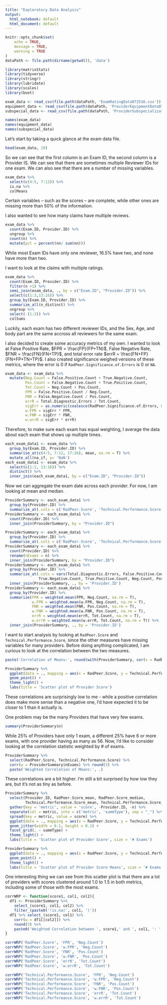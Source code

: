 ```yaml
---
title: "Exploratory Data Analysis"
output:
  html_notebook: default
  html_document: default
---
```


```r
knitr::opts_chunk$set(
	echo = TRUE,
	message = TRUE,
	warning = TRUE
)
dataPath <- file.path(dirname(getwd()), 'data')
```

```r
library(matrixStats)
library(tidyverse)
library(stringr)
library(lubridate)
library(scales)
library(boot)
```

```r
exam_data <- read_csv(file.path(dataPath, 'ExamRatingData072516.csv'))
equipment_data <- read_csv(file.path(dataPath, 'ProviderEquipmentData072516.csv'))
subspecial_data <- read_csv(file.path(dataPath, 'ProviderSubspecializationData072516.csv'))
```

```r
names(exam_data)
names(equipment_data)
names(subspecial_data)
```

Let's start by taking a quick glance at the exam data file.

```r
head(exam_data, 10)
```

So we can see that the first column is an Exam ID, the second column is a Provider IS.  We can see that there are sometimes multiple Reviewer IDs for one exam.  We can also see that there are a number of missing variables.

```r
exam_data %>%
  select(c(4:5, 7:12)) %>%
  is.na %>%
  colMeans
```

Certain variables -- such as the scores -- are complete, while other ones are missing more than 50% of the information. 

I also wanted to see how many claims have multiple reviews.

```r
exam_data %>%
  count(Exam.ID, Provider.ID) %>%
  ungroup %>%
  count(n) %>%
  mutate(pct = percent(nn/ sum(nn)))
```

While most Exam IDs have only one reviewer, 16.5% have two, and none have more than two.

I want to look at the claims with multiple ratings.

```r
exam_data %>%
  count(Exam.ID, Provider.ID) %>%
  filter(n >1) %>%
  semi_join(exam_data, ., by = c("Exam.ID", "Provider.ID")) %>%
  select(c(1:3,13:16)) %>%
  group_by(Exam.ID, Provider.ID) %>%
  summarize_all(n_distinct) %>%
  ungroup %>%
  select(-(1:2)) %>%
  colSums
```

Luckily, each exam has two different reviewer IDs, and the Sex, Age, and body part are the same accross all reviewers for the same exam.

I also decided to create some accuracy metrics of my own.  I wanted to look at False Positive Rate, $FPR = \frac{FP}{FP+TN}$, False Negative Rate, $FNR = \frac{FN}{FN+TP}$, and total error rate $errR = \frac{FN+FP}{FN+FP+TN+TP}$.  I also created significance weighed versions of these metrics, where the error is 0 if `RadPeer.Significance.of.Errors` is 0 or `NA`.

```r
exam_data <- exam_data %>%
  mutate(Neg.Count = False.Positive.Count + True.Negative.Count,
         Pos.Count = False.Negative.Count + True.Positive.Count, 
         Tot.Count = Neg.Count + Pos.Count,
         FPR = False.Positive.Count / Neg.Count,
         FNR = False.Negative.Count / Pos.Count,
         errR = Total.Diagnostic.Errors / Tot.Count,
         sigErr = as.numeric(coalesce(RadPeer.Significance.of.Errors, 0L)),
         w.FPR = sigErr * FPR,
         w.FNR = sigErr * FNR,
         w.errR = sigErr * errR)
```


Therefore, to make sure each exam has equal weighting, I average the data about each exam that shows up multiple times. 

```r
each_exam_data1 <- exam_data %>%
  group_by(Exam.ID, Provider.ID) %>%
  summarise_at(c(4:5, 7:12, 17:26), mean, na.rm = T) %>%
  mutate_all(na_if, y= 'NaN')
each_exam_data1 <- exam_data %>%
  select(c(1:2, 13:16)) %>%
  distinct() %>%
  inner_join(each_exam_data1, by = c("Exam.ID", "Provider.ID"))
```

Now we can aggregate the exam date across each provider. For now, I am looking at mean and median.

```r
ProviderSummary <- each_exam_data1 %>% 
  group_by(Provider.ID) %>%
  summarize_at(.cols = c('RadPeer.Score', 'Technical.Performance.Score'), .funs = c('mean', 'median'), na.rm = T)
ProviderSummary <- each_exam_data1 %>%
  count(Provider.ID) %>%
  inner_join(ProviderSummary, by = "Provider.ID")
```

```r
ProviderSummary <- each_exam_data1 %>% 
  group_by(Provider.ID) %>%
  summarize_at(.cols = c('RadPeer.Score', 'Technical.Performance.Score'), .funs = c('mean'), na.rm = T)
ProviderSummary <- each_exam_data1 %>%
  count(Provider.ID) %>%
  rename(nExams = n) %>%
  inner_join(ProviderSummary, by = "Provider.ID")
ProviderSummary <- each_exam_data1 %>% 
  group_by(Provider.ID) %>%
  summarize_at(.cols = vars(Total.Diagnostic.Errors, False.Positive.Count, False.Negative.Count,
               True.Negative.Count, True.Positive.Count, Neg.Count, Pos.Count, Tot.Count), sum, na.rm = T) %>%
  inner_join(ProviderSummary, ., by = 'Provider.ID')
ProviderSummary <- each_exam_data1 %>% 
  group_by(Provider.ID) %>%
  summarize(FPR = weighted.mean(FPR, Neg.Count, na.rm = T),
            w.FPR = weighted.mean(w.FPR, Neg.Count, na.rm = T),
            FNR = weighted.mean(FNR, Pos.Count, na.rm = T),
            w.FNR = weighted.mean(w.FNR, Pos.Count, na.rm = T),
            errR = weighted.mean(errR, Tot.Count, na.rm = T),
            w.errR = weighted.mean(w.errR, Tot.Count, na.rm = T)) %>%
  inner_join(ProviderSummary, ., by = 'Provider.ID')
```

I want to start analysis by looking at `RadPeer.Score` and `Technical.Performance.Score`, since the other measures have missing variables for many providers.  Before doing anything complicated, I am curious to look at the correlation between the two measures.

```r
paste('Correlation of Means:', round(with(ProviderSummary, cor(x = RadPeer.Score, y = Technical.Performance.Score)), 3))
```

```r
ProviderSummary %>% 
  ggplot(data = ., mapping = aes(x = RadPeer.Score, y = Technical.Performance.Score)) +
  geom_point() +
  theme_light() +
  labs(title = 'Scatter plot of Provider Score')
```

These correlations are surprisingly low to me - while a positive correlation does make more sense than a negative one, I'd have expected it to be closer to 1 than it actually is.

One problem may be the many Providers that have very few exams.

```r
summary(ProviderSummary$n)
```

While 25% of Providers have only 1 exam, a different 25% have 6 or more exams, with one provider having as many as 56.  Now, I'd like to consider looking at the correlation statistic weighted by # of exams.

```r
ProviderSummary %>% 
  select(RadPeer.Score, Technical.Performance.Score) %>% 
  corr(w = ProviderSummary$nExams) %>% round(3) %>%
  paste('Weighted Correlation of Means:', .)
```

These correlations are a bit higher.  I'm still a bit surprised by how low they are, but it's not as tiny as before.

```r
ProviderSummary %>% 
  select(Provider.ID, RadPeer.Score_mean, RadPeer.Score_median, 
         Technical.Performance.Score_mean, Technical.Performance.Score_median, n) %>% 
  gather(key = 'metric', value = 'score', -Provider.ID, -n) %>% 
  separate(col = metric, into = c('metric', 'summType'), sep = "_") %>% 
  spread(key = metric, value = score) %>%
  ggplot(data = ., mapping = aes(x = RadPeer.Score, y = Technical.Performance.Score, size = n)) +
  geom_jitter(width = 0.1, height = 0.1) +
  facet_grid(. ~ summType) +
  theme_light() +
  labs(title = 'Scatter plot of Provider Score', size = '# Exams')
```

```r
ProviderSummary %>% 
  ggplot(data = ., mapping = aes(x = RadPeer.Score, y = Technical.Performance.Score, size = nExams)) +
  geom_point() +
  theme_light() +
  labs(title = 'Scatter plot of Provider Score Means', size = '# Exams')
```

One interesting thing we can see from this scatter plot is that there are a lot of providers with scores clustered around 1.0 to 1.5 in both metrics, including some of those with the most exams.


```r
corrWRP <- function(score1, col1, col2){
  df1 <- ProviderSummary %>%
    select_(score1, col1, col2) %>%
    filter_(paste0('!is.na(', col1, ')'))
  df1 %>% select_(score1, col1) %>%
    corr(w = df1[[col2]]) %>%
    round(3) %>%
    paste0('Weighted Correlation between ', score1,' and ', col1, ': ', .)
}
```

```r
corrWRP('RadPeer.Score', 'FPR', 'Neg.Count')
corrWRP('RadPeer.Score', 'w.FPR', 'Neg.Count')
corrWRP('RadPeer.Score', 'FNR', 'Pos.Count')
corrWRP('RadPeer.Score', 'w.FNR', 'Pos.Count')
corrWRP('RadPeer.Score', 'errR', 'Tot.Count')
corrWRP('RadPeer.Score', 'w.errR', 'Tot.Count')
```

```r
corrWRP('Technical.Performance.Score', 'FPR', 'Neg.Count')
corrWRP('Technical.Performance.Score', 'w.FPR', 'Neg.Count')
corrWRP('Technical.Performance.Score', 'FNR', 'Pos.Count')
corrWRP('Technical.Performance.Score', 'w.FNR', 'Pos.Count')
corrWRP('Technical.Performance.Score', 'errR', 'Tot.Count')
corrWRP('Technical.Performance.Score', 'w.errR', 'Tot.Count')
```
